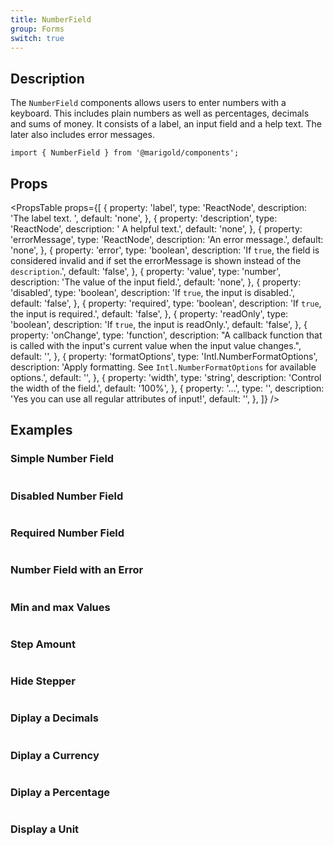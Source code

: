 ```yaml
---
title: NumberField
group: Forms
switch: true
---
```


## Description

The `NumberField` components allows users to enter numbers with a keyboard. This includes plain numbers as well as percentages, decimals and sums of money. It consists of a label, an input field and a help text. The later also includes error messages.

<Preview>
  <NumberField
    label="Try me"
    description="You should really try this!"
    defaultValue={9.99}
    formatOptions={{
      style: 'currency',
      currency: 'EUR',
    }}
  />
</Preview>

```tsx
import { NumberField } from '@marigold/components';
```

## Props

<PropsTable
  props={[
    {
      property: 'label',
      type: 'ReactNode',
      description: 'The label text. ',
      default: 'none',
    },
    {
      property: 'description',
      type: 'ReactNode',
      description: '	A helpful text.',
      default: 'none',
    },
    {
      property: 'errorMessage',
      type: 'ReactNode',
      description: 'An error message.',
      default: 'none',
    },
    {
      property: 'error',
      type: 'boolean',
      description:
        'If `true`, the field is considered invalid and if set the errorMessage is shown instead of the `description`.',
      default: 'false',
    },
    {
      property: 'value',
      type: 'number',
      description: 'The value of the input field.',
      default: 'none',
    },
    {
      property: 'disabled',
      type: 'boolean',
      description: 'If `true`, the input is disabled.',
      default: 'false',
    },
    {
      property: 'required',
      type: 'boolean',
      description: 'If `true`, the input is required.',
      default: 'false',
    },
    {
      property: 'readOnly',
      type: 'boolean',
      description: 'If `true`, the input is readOnly.',
      default: 'false',
    },
    {
      property: 'onChange',
      type: 'function',
      description:
        "A callback function that is called with the input's current value when the input value changes.",
      default: '',
    },
    {
      property: 'formatOptions',
      type: 'Intl.NumberFormatOptions',
      description:
        'Apply formatting. See `Intl.NumberFormatOptions` for available options.',
      default: '',
    },
    {
      property: 'width',
      type: 'string',
      description: 'Control the width of the field.',
      default: '100%',
    },
    {
      property: '...',
      type: '',
      description: 'Yes you can use all regular attributes of input!',
      default: '',
    },
  ]}
/>
## Examples

### Simple Number Field

```tsx preview file=components/NumberField/number-field-simple.demo.tsx

```

### Disabled Number Field

```tsx preview file=components/NumberField/number-field-disabled.demo.tsx

```

### Required Number Field

```tsx preview file=components/NumberField/number-field-required.demo.tsx

```

### Number Field with an Error

```tsx preview file=components/NumberField/number-field-error.demo.tsx

```

### Min and max Values

```tsx preview file=components/NumberField/number-field-values.demo.tsx

```

### Step Amount

```tsx preview file=components/NumberField/number-field-amount.demo.tsx

```

### Hide Stepper

```tsx preview file=components/NumberField/number-field-hide.demo.tsx

```

### Diplay a Decimals

```tsx preview file=components/NumberField/number-field-dec.demo.tsx

```

### Diplay a Currency

```tsx preview file=components/NumberField/number-field-cur.demo.tsx

```

### Diplay a Percentage

```tsx preview file=components/NumberField/number-field-per.demo.tsx

```

### Display a Unit

```tsx preview file=components/NumberField/number-field-unit.demo.tsx

```
